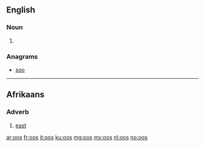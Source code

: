 {{also|OOS}}
==English==

===Noun===
{{head|en}}

# {{plural of|oo}}

===Anagrams===
* [[soo#English|soo]]

----
==Afrikaans==

===Adverb===
{{head|af|adverb}}

# [[east]]

[[ar:oos]]
[[fr:oos]]
[[it:oos]]
[[ku:oos]]
[[mg:oos]]
[[my:oos]]
[[nl:oos]]
[[no:oos]]